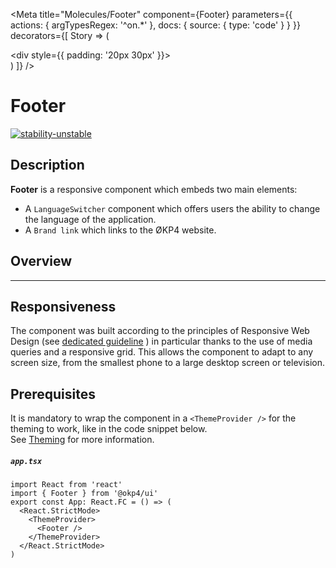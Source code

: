 
<Meta
  title="Molecules/Footer"
  component={Footer}
  parameters={{
    actions: {
      argTypesRegex: '^on.*'
    },
    docs: {
      source: {
        type: 'code'
      }
    }
  }}
  decorators={[
    Story => (
      <ThemeProvider>
        <div className="footer-story-main">
          <div style={{ padding: '20px 30px' }}>
            <ThemeSwitcher />
          </div>
          <Story />
        </div>
      </ThemeProvider>
    )
  ]}
/>

# Footer

[![stability-unstable](https://img.shields.io/badge/stability-unstable-yellow.svg)](https://github.com/emersion/stability-badges#unstable)

## Description

**Footer** is a responsive component which embeds two main elements:

- A `LanguageSwitcher` component which offers users the ability to change the language of the application.
- A `Brand link` which links to the ØKP4 website.

## Overview

<Story name="Overview">
  <div style={{ width: '100%' }}>
    <Footer />
  </div>
</Story>

---

## Responsiveness

The component was built according to the principles of Responsive Web Design (see <a href="?path=/docs/guidelines-responsive-web-design--page">dedicated guideline</a> ) in particular thanks to the use of media queries and a responsive grid.
This allows the component to adapt to any screen size, from the smallest phone to a large desktop screen or television.

## Prerequisites

It is mandatory to wrap the component in a `<ThemeProvider />` for the theming to work, like in the code snippet below.  
See <a href="?path=/docs/atoms-brand-identity-theming--theming">Theming</a> for more information.

##### **`app.tsx`**

```tsx
import React from 'react'
import { Footer } from '@okp4/ui'
export const App: React.FC = () => (
  <React.StrictMode>
    <ThemeProvider>
      <Footer />
    </ThemeProvider>
  </React.StrictMode>
)
```
